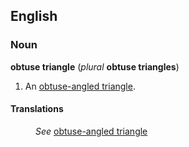 ==English==
===Noun===
'''obtuse triangle''' (''plural'' '''obtuse triangles''')

#An [[obtuse-angled triangle]].

====Translations====
:''See'' [[obtuse-angled triangle]]
